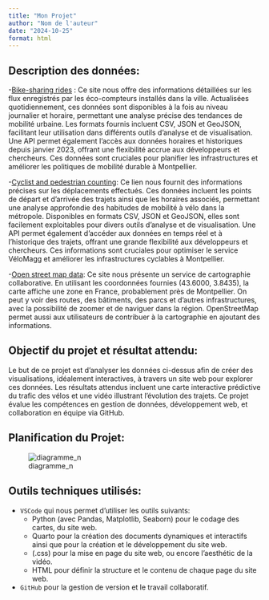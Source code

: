 ```yaml
---
title: "Mon Projet"
author: "Nom de l'auteur"
date: "2024-10-25"
format: html
---
```


## Description des données:
-[Bike-sharing rides](https://data.montpellier3m.fr/dataset/courses-des-velos-velomagg-de-montpellier-mediterranee-metropole) :
Ce site nous offre des informations détaillées sur les flux enregistrés par les éco-compteurs installés dans la ville. Actualisées quotidiennement, ces données sont disponibles à la fois au niveau journalier et horaire, permettant une analyse précise des tendances de mobilité urbaine. Les formats fournis incluent CSV, JSON et GeoJSON, facilitant leur utilisation dans différents outils d’analyse et de visualisation. Une API permet également l’accès aux données horaires et historiques depuis janvier 2023, offrant une flexibilité accrue aux développeurs et chercheurs. Ces données sont cruciales pour planifier les infrastructures et améliorer les politiques de mobilité durable à Montpellier.  

-[Cyclist and pedestrian counting](https://data.montpellier3m.fr/dataset/comptages-velo-et-pieton-issus-des-compteurs-de-velo):
Ce lien nous fournit des informations précises sur les déplacements effectués. Ces données incluent les points de départ et d’arrivée des trajets ainsi que les horaires associés, permettant une analyse approfondie des habitudes de mobilité à vélo dans la métropole. Disponibles en formats CSV, JSON et GeoJSON, elles sont facilement exploitables pour divers outils d’analyse et de visualisation. Une API permet également d’accéder aux données en temps réel et à l’historique des trajets, offrant une grande flexibilité aux développeurs et chercheurs. Ces informations sont cruciales pour optimiser le service VéloMagg et améliorer les infrastructures cyclables à Montpellier.  


-[Open street map data](https://www.openstreetmap.org/#map=11/43.6000/3.8435):
Ce site nous présente un service de cartographie collaborative. En utilisant les coordonnées fournies (43.6000, 3.8435), la carte affiche une zone en France, probablement près de Montpellier. On peut y voir des routes, des bâtiments, des parcs et d'autres infrastructures, avec la possibilité de zoomer et de naviguer dans la région. OpenStreetMap permet aussi aux utilisateurs de contribuer à la cartographie en ajoutant des informations.


## Objectif du projet et résultat attendu:
Le but de ce projet est d'analyser les données ci-dessus afin de créer des visualisations, idéalement interactives, à travers un site web pour explorer ces données. Les résultats attendus incluent une carte interactive prédictive du trafic des vélos et une vidéo illustrant l'évolution des trajets.
Ce projet évalue les compétences en gestion de données, développement web, et collaboration en équipe via GitHub.

## Planification du Projet:



![diagramme_n](https://github.com/user-attachments/assets/f37713fe-6442-4f22-a45d-e4a508b10a79)

## Outils techniques utilisés:
- `VSCode` qui nous permet d'utiliser les outils suivants:
   - Python (avec Pandas, Matplotlib, Seaborn) pour le codage des cartes, du site web.
   - Quarto pour la création des documents dynamiques et interactifs ainsi que pour la création et le développement du site web.
   - (.css) pour la mise en page du site web, ou encore l'aesthétic de la vidéo.
   - HTML pour définir la structure et le contenu de chaque page du site web.
- `GitHub` pour la gestion de version et le travail collaboratif.

